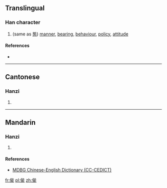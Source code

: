 ==Translingual==

===Han character===
{{Han char|rn=9|rad=人|as=10|sn=12|four=|canj=OIBP|ids=⿰亻能}}

# (same as [[態]]) [[manner]], [[bearing]], [[behaviour]], [[policy]], [[attitude]]

====References====
* {{Han ref|kx=0113.060|hdz=10206.130|uh=3477|ud=13431}}

----

==Cantonese==

===Hanzi===
{{yue-hanzi|jyut=[[taai3]]|y=taai3}}

# {{defn|lang=yue|sort=人10}}

----

==Mandarin==

===Hanzi===
{{cmn-hanzi|pin=[[tài]] ([[tai4]]), [[tiàn]] ([[tian4]]), [[zhuàn]] ([[zhuan4]])|wg=t'ai<sup>4</sup>, t'ien<sup>4</sup>, chuan<sup>4</sup>}}

# {{defn|lang=cmn|sort=人10}}

====References====
*[http://www.mdbg.net/chindict/chindict.php?page=worddict&wdrst=1&wdqb=%E3%91%B7 MDBG Chinese-English Dictionary (CC-CEDICT)]

[[fr:㑷]]
[[pl:㑷]]
[[zh:㑷]]